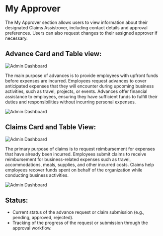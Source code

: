 # My Approver

The My Approver section allows users to view information about their designated 
Claims Assistrover, including contact details and approval preferences. Users can also 
request changes to their assigned approver if necessary. 

## Advance Card and Table view:

![Admin Dashboard](../image/advancecard.png)


The main purpose of advances is to provide employees with upfront funds before expenses are incurred. Employees request advances to cover anticipated expenses that they will encounter during upcoming business activities, such as travel, projects, or events. Advances offer financial assistance to employees, ensuring they have sufficient funds to fulfill their duties and responsibilities without incurring personal expenses.

![Admin Dashboard](../image/advancetable.png)

## Claims Card and Table View:

![Admin Dashboard](../image/claimcard.png)


The primary purpose of claims is to request reimbursement for expenses that have already been incurred. Employees submit claims to receive reimbursement for business-related expenses such as travel, accommodations, meals, supplies, and other incurred costs. Claims help employees recover funds spent on behalf of the organization while conducting business activities.

![Admin Dashboard](../image/claimtable.png)


## Status:

- Current status of the advance request or claim submission (e.g., pending, approved, rejected).
- Tracking of the progress of the request or submission through the approval workflow.
